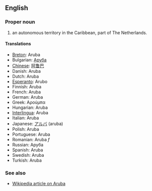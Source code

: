 ==English==

===Proper noun===

# an autonomous territory in the Caribbean, part of The Netherlands.

====Translations====
*[[Breton]]: Aruba
*Bulgarian: [[Аруба]]
*[[Chinese]]: [[阿鲁巴]]
*Danish: Aruba
*Dutch: Aruba
*[[Esperanto]]: Arubo
*Finnish: Aruba
*French: Aruba
*German: Aruba
*Greek: Αρούμπα
*Hungarian: Aruba
*[[Interlingua]]: Aruba
*Italian: Aruba
*Japanese: [[アルバ]] (aruba)
*Polish: Aruba
*Portuguese: Aruba
*Romanian: Aruba ''f''
*Russian: Аруба
*Spanish: Aruba
*Swedish: Aruba
*Turkish: Aruba

===See also===
*[[en:Aruba|Wikipedia article on Aruba]]